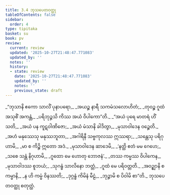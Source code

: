 ```yaml
---
title: 3.4 ဘုသပေတဝတ္ထု
tableOfContents: false
sidebar:
  order: 4
type: tipitaka
basket: su
book: pv
review:
  current: review
  updated: '2025-10-27T21:48:47.771083'
  updated_by: ''
  notes: ''
  history:
  - state: review
    date: '2025-10-27T21:48:47.771083'
    updated_by: ''
    notes: ''
    previous_state: draft
---
```



<ReviewStatus review={frontmatter.review} showDetails={true} />

<HypothesisAnnotation frontmatter={frontmatter} />

<DynamicBreadcrumb />

<Division number="447" book="pv" e="ch" v="19" p="172">

<Paragraph number="483" type="verses" book="pv">
_“ဘုသာနိ ဧကော သာလိံ ပုနာပရော,_  
_အယဉ္စ နာရီ သကမံသလောဟိတံ;_  
_တုဝဉ္စ ဂူထံ အသုစိံ အကန္တံ,_  
_ပရိဘုဉ္ဇသိ ကိဿ အယံ ဝိပါကော”တိ._  

</Paragraph>

</Division>
<Division number="448" book="pv" e="ch" v="19" p="173">

<Paragraph number="484" type="verses" book="pv">
_“အယံ ပုရေ မာတရံ ဟိံသတိ,_  
_အယံ ပန ကူဋဝါဏိဇော;_  
_အယံ မံသာနိ ခါဒိတွာ,_  
_မုသာဝါဒေန ဝဉ္စေတိ._  

</Paragraph>

</Division>
<Division number="449" book="pv" e="ch" v="19" p="173">

<Paragraph number="485" type="verses" book="pv">
_အဟံ မနုဿေသု မနုဿဘူတာ,_  
_အဂါရိနီ သဗ္ဗကုလဿ ဣဿရာ;_  
_သန္တေသု ပရိဂုဟာမိ,_  
_မာ စ ကိဉ္စိ ဣတော အဒံ._  

</Paragraph>

</Division>
<Division number="450" book="pv" e="ch" v="19" p="173">

<Paragraph number="486" type="verses" book="pv">
_မုသာဝါဒေန ဆာဒေမိ,_  
_‘နတ္ထိ ဧတံ မမ ဂေဟေ;_  
_သစေ သန္တံ နိဂုဟာမိ,_  
_ဂူထော မေ ဟောတု ဘောဇနံ’._  

</Paragraph>

</Division>
<Division number="451" book="pv" e="ch" v="19" p="173">

<Paragraph number="487" type="verses" book="pv">
_တဿ ကမ္မဿ ဝိပါကေန,_  
_မုသာဝါဒဿ စူဘယံ;_  
_သုဂန္ဓံ သာလိနော ဘတ္တံ,_  
_ဂူထံ မေ ပရိဝတ္တတိ._  

</Paragraph>

</Division>
<Division number="452" book="pv" e="ch" v="19" p="173">

<Paragraph number="488" type="verses" book="pv">
_အဝဉ္ဈာနိ စ ကမ္မာနိ,_  
_န ဟိ ကမ္မံ ဝိနဿတိ;_  
_ဒုဂ္ဂန္ဓံ ကိမိနံ မီဠံ,_  
_ဘုဉ္ဇာမိ စ ပိဝါမိ စာ”တိ._  


</Paragraph>
</Division>

<Paragraph number="489" type="center" book="pv">
ဘုသပေတဝတ္ထု စတုတ္ထံ.
</Paragraph>
